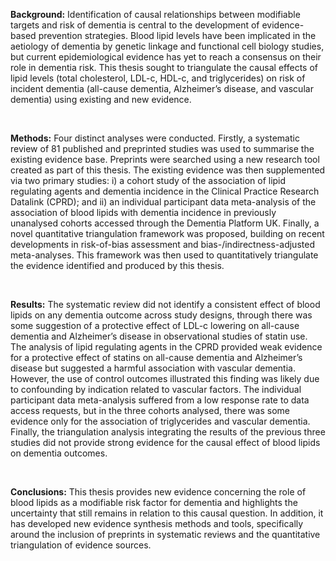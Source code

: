 <!-- TODO This needs to be less than 300 words! -->


__Background:__ Identification of causal relationships between modifiable targets and risk of dementia is central to the development of evidence-based prevention strategies. Blood lipid levels have been implicated in the aetiology of dementia by genetic linkage and functional cell biology studies, but current epidemiological evidence has yet to reach a consensus on their role in dementia risk. This thesis sought to triangulate the causal effects of lipid levels (total cholesterol, LDL-c, HDL-c, and triglycerides) on risk of incident dementia (all-cause dementia, Alzheimer's disease, and vascular dementia) using existing and new evidence.

&nbsp;

__Methods:__ Four distinct analyses were conducted. Firstly, a systematic review of 81 published and preprinted studies was used to summarise the existing evidence base. Preprints were searched using a new research tool created as part of this thesis. The existing evidence was then supplemented via two primary studies: i) a cohort study of the association of lipid regulating agents and dementia incidence in the Clinical Practice Research Datalink (CPRD); and ii) an individual participant data meta-analysis of the association of blood lipids with dementia incidence in previously unanalysed cohorts accessed through the Dementia Platform UK. Finally, a novel quantitative triangulation framework was proposed, building on recent developments in risk-of-bias assessment and bias-/indirectness-adjusted meta-analyses. This framework was then used to quantitatively triangulate the evidence identified and produced by this thesis.

&nbsp;

__Results:__ The systematic review did not identify a consistent effect of blood lipids on any dementia outcome across study designs, through there was some suggestion of a protective effect of LDL-c lowering on all-cause dementia and Alzheimer’s disease in observational studies of statin use. The analysis of lipid regulating agents in the CPRD provided weak evidence for a protective effect of statins on all-cause dementia and Alzheimer's disease but suggested a harmful association with vascular dementia. However, the use of control outcomes illustrated this finding was likely due to confounding by indication related to vascular factors. The individual participant data meta-analysis suffered from a low response rate to data access requests, but in the three cohorts analysed, there was some evidence only for the association of triglycerides and vascular dementia. Finally, the triangulation analysis integrating the results of the previous three studies did not provide strong evidence for the causal effect of blood lipids on dementia outcomes.

&nbsp;

__Conclusions:__
This thesis provides new evidence concerning the role of blood lipids as a modifiable risk factor for dementia and highlights the uncertainty that still remains in relation to this causal question. In addition, it has developed new evidence synthesis methods and tools, specifically around the inclusion of preprints in systematic reviews and the quantitative triangulation of evidence sources.



